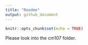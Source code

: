 ```yaml
---
title: "Readme"
output: github_document
---
```


```r
knitr::opts_chunk$set(echo = TRUE)
```

Please look into the cm107 folder.
